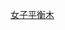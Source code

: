 {{Navbox
|name = 世界競技體操錦標賽女子平衡木冠軍
|title = [[世界競技體操錦標賽|世界競技體操錦標賽 – 女子平衡木冠軍]]
|listclass = hlist
|list1 = 
* [[1954年世界競技體操錦標賽|1954]]：[[田中敬子]]
* [[1958年世界競技體操錦標賽|1958]]：[[拉里莎·拉特尼娜]]
* [[1962年世界競技體操錦標賽|1962]]：[[Eva Bosáková|E·博萨科娃]]
* [[1966年世界競技體操錦標賽|1966]]：[[Natalia Kuchinskaya|N·库钦斯卡娅]]
* [[1970年世界競技體操錦標賽|1970]]：[[Erika Zuchold|E·祖霍尔德]]
* [[1974年世界競技體操錦標賽|1974]]：[[Ludmilla Tourischeva|L·图-{里}-谢娃]]
* [[1978年世界競技體操錦標賽|1978]]：[[纳迪娅·科马内奇|-{zh-cn:纳迪娅·科马内奇;zh-hk:娜迪婭·歌曼妮芝;zh-tw:納迪婭·柯曼妮奇}-]]
* [[1979年世界競技體操錦標賽|1979]]：[[Vera Cerna|V·采尔娜]]
* [[1981年世界競技體操錦標賽|1981]]：[[玛克西·格瑙克]]
* [[1983年世界競技體操錦標賽|1983]]：[[Olga Mostepanova|O·莫斯捷潘诺娃]]
* [[1985年世界競技體操錦標賽|1985]]：[[達妮艾拉·西莉華絲]]
* [[1987年世界競技體操錦標賽|1987]]：[[奥雷利娅·多布雷]]
* [[1989年世界競技體操錦標賽|1989]]：[[達妮艾拉·西莉華絲]]
* [[1991年世界競技體操錦標賽|1991]]：[[斯维特兰娜·博金斯卡娅]]
* [[1992年世界競技體操錦標賽|1992]]：[[Kim Zmeskal|K·兹梅斯卡尔]]
* [[1993年世界競技體操錦標賽|1993]]：[[拉维尼娅·米洛绍维奇]]
* [[1994年世界競技體操錦標賽|1994]]：[[Shannon Miller|S·米勒]]
* [[1995年世界競技體操錦標賽|1995]]：[[莫慧兰]]
* [[1996年世界競技體操錦標賽|1996]]：[[Dina Kochetkova|D·科切特科娃]]
* [[1997年世界競技體操錦標賽|1997]]：[[吉娜·戈吉安]]
* [[1999年世界競技體操錦標賽|1999]]：[[凌洁]]
* [[2001年世界競技體操錦標賽|2001]]：[[安德烈娅·勒杜坎]]
* [[2002年世界競技體操錦標賽|2002]]：[[Ashley Postell|A·波斯特尔]]
* [[2003年世界競技體操錦標賽|2003]]：[[范晔 (体操运动员)|范晔]]
* [[2005年世界競技體操錦標賽|2005]]：[[娜斯佳·柳金]]
* [[2006年世界競技體操錦標賽|2006]]：[[Iryna Krasnianska|I·克拉斯尼安斯卡]]
* [[2007年世界競技體操錦標賽|2007]]：[[娜斯佳·柳金]]
* [[2009年世界競技體操錦標賽|2009]]：[[邓琳琳]]
* [[2010年世界競技體操錦標賽|2010]]：[[Ana Porgras|A·博格拉斯]]
* [[2011年世界競技體操錦標賽|2011]]：[[眭禄]]
* [[2013年世界競技體操錦標賽|2013]]：[[艾莉亞·穆斯塔芬娜]]
* [[2014年世界競技體操錦標賽|2014]]：[[西蒙·拜爾斯]]
* [[2015年世界競技體操錦標賽|2015]]：[[西蒙·拜爾斯]]
* [[2017年世界競技體操錦標賽|2017]]：[[Pauline Schäfer]]
* [[2018年世界競技體操錦標賽|2018]]：[[刘婷婷 (体操运动员)|刘婷婷]]
* [[2019年世界競技體操錦標賽|2019]]：[[西蒙·拜爾斯]]
* [[2021年世界竞技体操锦标赛|2021]]：[[芦川丽]]
}}<noinclude>
{{collapsible option}}
[[Category:世界體操錦標賽冠軍模板|女子平衡木]]
</noinclude>